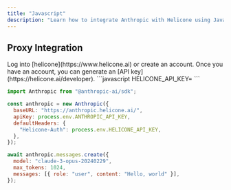 ```yaml
---
title: "Javascript"
description: "Learn how to integrate Anthropic with Helicone using Javascript."
---
```


## Proxy Integration

<Steps>
  <Step title="Create an account + Generate an API Key">
    Log into [helicone](https://www.helicone.ai) or create an account. Once you have an account, you
    can generate an [API key](https://helicone.ai/developer).
  </Step>
  <Step title="Set HELICONE_API_KEY as an environment variable">
```javascript
HELICONE_API_KEY=<your API key>
```
  </Step>
  <Step title="Modify the base path and add a Helicone-Auth header">
<CodeGroup>

```javascript example.js
import Anthropic from "@anthropic-ai/sdk";

const anthropic = new Anthropic({
  baseURL: "https://anthropic.helicone.ai/",
  apiKey: process.env.ANTHROPIC_API_KEY,
  defaultHeaders: {
    "Helicone-Auth": process.env.HELICONE_API_KEY,
  },
});

await anthropic.messages.create({
  model: "claude-3-opus-20240229",
  max_tokens: 1024,
  messages: [{ role: "user", content: "Hello, world" }],
});
```

</CodeGroup>

  </Step>
</Steps>
